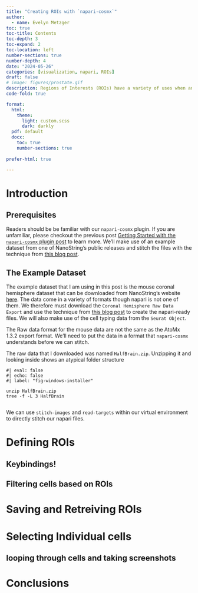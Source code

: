 ```yaml
---
title: "Creating ROIs with `napari-cosmx`"
author:
  - name: Evelyn Metzger
toc: true
toc-title: Contents
toc-depth: 3
toc-expand: 2
toc-location: left
number-sections: true
number-depth: 4
date: "2024-05-26"
categories: [visualization, napari, ROIs]
draft: false
# image: figures/prostate.gif
description: Regions of Interests (ROIs) have a variety of uses when analyzing spatial data. This blog post shows you how to select ROIs with `napari-cosmx` and some of the downstream things you can do with those ROIs.
code-fold: true

format:
  html:
    theme: 
      light: custom.scss
      dark: darkly
  pdf: default
  docx:
    toc: true
    number-sections: true
    
prefer-html: true

---
```


# Introduction



## Prerequisites

Readers should be be familiar with our `napari-cosmx` plugin. If you are unfamiliar, 
please checkout the previous post [Getting Started with the `napari-cosmx` plugin post](../using-napari-for-cosmx-data/index.qmd){target="_blank"} to learn more.
We'll make use of an example dataset from one of NanoString's public releases and
stitch the files with the technique from [this blog post](../napari-programmatically-stitching/stitching-programmatically.qmd){target="_blank"}.

## The Example Dataset

The example dataset that I am using in this post is the mouse coronal hemisphere
dataset that can be downloaded from NanoString's website [here](https://nanostring.com/products/cosmx-spatial-molecular-imager/ffpe-dataset/cosmx-smi-mouse-brain-ffpe-dataset/){target="blank"}. The data come in a variety of formats though napari
is not one of them. We therefore must download the `Coronal Hemisphere Raw Data Export` and use the technique from [this blog post](../napari-programmatically-stitching/stitching-programmatically.qmd){target="_blank"}
to create the napari-ready files. We will also make use of the cell typing data from
the `Seurat Object`.

::: {.callout-note}
The Raw data format for the mouse data are not the same as the AtoMx 1.3.2 export
format. We'll need to put the data in a format that `napari-cosmx` understands
before we can stitch.
:::

The raw data that I downloaded was named `HalfBrain.zip`. Unzipping it and looking
inside shows an atypical folder structure

```
#| eval: false
#| echo: false
#| label: "fig-windows-installer"

unzip HalfBrain.zip
tree -f -L 3 HalfBrain


```

We can use `stitch-images` and `read-targets` within our virtual environment 
to directly stitch our napari files. 


# Defining ROIs

## Keybindings!

## Filtering cells based on ROIs

# Saving and Retreiving ROIs

# Selecting Individual cells

## looping through cells and taking screenshots

# Conclusions
